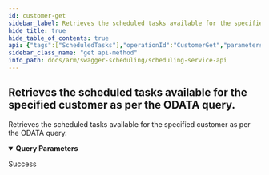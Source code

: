 ```yaml
---
id: customer-get
sidebar_label: Retrieves the scheduled tasks available for the specified customer as per  the ODATA query.
hide_title: true
hide_table_of_contents: true
api: {"tags":["ScheduledTasks"],"operationId":"CustomerGet","parameters":[{"name":"customerId","in":"query","description":"","required":false,"schema":{"type":"string","format":"uuid"}}],"responses":{"200":{"description":"Success"}},"description":"Retrieves the scheduled tasks available for the specified customer as per  the ODATA query.","method":"get","path":"/odata/scheduledtasks","info":{"version":"v1","title":"Scheduling Service API"},"postman":{"name":"Retrieves the scheduled tasks available for the specified customer as per  the ODATA query.","description":{"type":"text/plain"},"url":{"path":["odata","scheduledtasks"],"host":["{{baseUrl}}"],"query":[{"disabled":false,"key":"customerId","value":""}],"variable":[]},"method":"GET"}}
sidebar_class_name: "get api-method"
info_path: docs/arm/swagger-scheduling/scheduling-service-api
---
```



## Retrieves the scheduled tasks available for the specified customer as per  the ODATA query.



Retrieves the scheduled tasks available for the specified customer as per  the ODATA query.

<details style={{"marginBottom":"1rem"}} data-collapsed={false} open={true}><summary style={{}}><strong>Query Parameters</strong></summary><div><ul><ParamsItem className={"paramsItem"} param={{"name":"customerId","in":"query","description":"","required":false,"schema":{"type":"string","format":"uuid"}}}></ParamsItem></ul></div></details><div><ApiTabs><TabItem label={"200"} value={"200"}><div>

Success

</div><div></div></TabItem></ApiTabs></div>
      